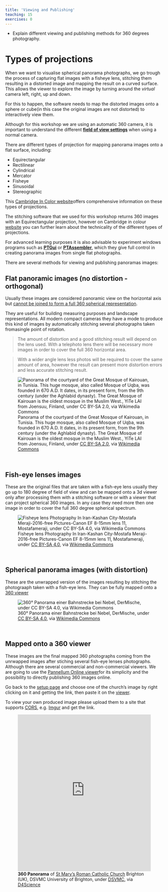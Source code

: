 ```yaml
---
title: 'Viewing and Publishing'
teaching: 15
exercises: 0
---
```



:::::::::::::::::::::::::::::::::::::: questions 

- Explain different viewing and publishing methods for 
360 degrees photography.


:::::::::::::::::::::::::::::::::::::::::::::::::

# Types of projections

When we want to visualise spherical panorama photographs, we go trough the process of capturing flat images with a fisheye lens, stitching them resulting in a distorted image and mapping the result on a curved surface. This allows the viewer to explore 
the image by turning around the *virtual* camera left, right, up and down.

For this to happen, the software needs to map the distorted images onto a sphere or cube(in this case the original images are not distorted) to interactively view them. 

Although for this workshop we are using an automatic 360 camera, it is important to understand the different [**field of view settings**](https://www.cambridgeincolour.com/tutorials/cameras-vs-human-eye.htm#angle-of-view) when using a normal camera.

There are different types of projection for mapping panorama images onto a flat surface, including:

- Equirectangular
- Rectilinear
- Cylindrical
- Mercator 
- Fisheye
- Sinusoidal
- Stereographic

This [Cambridge In Color website](https://www.cambridgeincolour.com/tutorials/image-projections.htm)offers comprehensive information on these types of projections.

The stitching software that we used for this workshop returns 360 images with an Equirectangular projection, however on Cambridge in colour [website](https://www.cambridgeincolour.com/tutorials/image-projections.htm) you can further learn about the technicality of the different types of projections.

For advanced learning purposes it is also advisable to experiment windows programs such as [**PTGui**](https://ptgui.com/) or [**PTAssembler**](https://www.tawbaware.com/ptasmblr.htm), which they give full control in creating panorama images from single flat photographs. 


There are several methods for viewing and publishing panoramas images:

## Flat panoramic images (no distortion - orthogonal)

 Usually these images are considered panoramic view on the horizontal axis but [cannot be joined to form a full 360 spherical representation](https://panoviewer.toolforge.org/#Panorama_of_the_courtyard_of_the_Great_Mosque_of_Kairouan.jpg). 
 
 They are useful for building measuring purposes and landscape representations. All modern compact cameras they have a mode to produce this kind of images by automatically stitching several photographs taken fromasingle point of rotation.

> The amount of distortion and a good stitching result will depend on the lens used. With a telephoto lens there will be necessary more images in order to cover the full 360 horizontal area. 

> With a wider angle lens less photos will be required to cover the same amount of area, however the result can present more distortion errors and less accurate stitching result.

 ![Panorama of the courtyard of the Great Mosque of Kairouan, in Tunisia. This huge mosque, also called Mosque of Uqba, was founded in 670 A.D. It dates, in its present form, from the 9th century (under the Aghlabid dynasty). The Great Mosque of Kairouan is the oldest mosque in the Muslim West., YiTe LAI from Joensuu, Finland, under [ CC BY-SA 2.0](https://creativecommons.org/licenses/by-sa/2.0), via [Wikimedia Commons](https://commons.wikimedia.org/wiki/File:Panorama_of_the_courtyard_of_the_Great_Mosque_of_Kairouan.jpg) 
](https://upload.wikimedia.org/wikipedia/commons/d/d5/Panorama_of_the_courtyard_of_the_Great_Mosque_of_Kairouan.jpg) 

\

## Fish-eye lenses images

These are the original files that are taken with a fish-eye lens usually they go up to 180 degree of field of view and can be mapped onto a 3d viewer only after processing them with a stitching software  or with a viewer that can project spherical 360 images. In any case they need more then one image in order to cover the full 360 degree spherical spectrum.

![ Fisheye lens Photography In Iran-Kashan City-Mostafa Meraji-2016-free Pictures-Canon EF 8-15mm lens 11, Mostafameraji, under [ CC BY-SA 4.0](https://creativecommons.org/licenses/by-sa/4.0), via [Wikimedia Commons](https://upload.wikimedia.org/wikipedia/commons/thumb/e/e7/Dialog-information_on.svg/50px-Dialog-information_on.svg.png) ](https://upload.wikimedia.org/wikipedia/commons/f/f5/Fisheye_lens_Photography_In_Iran-Kashan_City-Mostafa_Meraji-2016-free_Pictures-Canon_EF_8-15mm_lens_11.jpg)

\

## Spherical panorama images (with distortion)

These are the unwrapped version of the images resulting by stitching the photograaph taken with a fish-eye lens. They can be fully mapped onto a [360 viewer](https://panoviewer.toolforge.org/#Nebel_Schienen_Panorama.jpg)

![360° Panorama einer Bahnstrecke bei Nebel, DerMische, under [ CC BY-SA 4.0](https://creativecommons.org/licenses/by-sa/4.0), via [Wikimedia Commons](https://commons.wikimedia.org/wiki/File:Nebel_Schienen_Panorama.jpg) ](https://upload.wikimedia.org/wikipedia/commons/2/2c/Nebel_Schienen_Panorama.jpg) 

\

## Mapped onto a 360 viewer

These images are the final mapped 360 photographs coming from the unrwapped images after stiching several fish-eye lenses photographs.
Although there are several commercial and non-commercial viewers. We are going to use the [Pannellum Online viewer](https://pannellum.org/documentation/overview/tutorial/)for its simplicity and the possibility to directly publishing 360 images online.

Go back to the [setup page](../learner/setup.Rmd) and choose one of the church's image by right clicking on it and getting the link, then paste it on the [viewer](https://pannellum.org/documentation/overview/tutorial/).

To view your own produced image please upload them to a site that supports [CORS](https://en.wikipedia.org/wiki/Cross-origin_resource_sharing), e.g. [Imgur](https://imgur.com/) and get the link.

![**360 Panorama** of [St Mary's Roman Catholic Church](https://maps.app.goo.gl/giyXNK7kP4z5ohUK8) Brighton (UK), DSVMC University of Brighton, under [DSVMC](https://culturedigitalskills.org/), via [D4Science](https://services.d4science.org/) ](https://cdn.pannellum.org/2.5/pannellum.htm#panorama=https%3A//data.d4science.org/shub/E_dUl6d3g0ajlLZ01uUW5PMzVLQkF2N3h6dUlBdDgxcXliVUZHeTF5ZTdzNTIxTFRZNzVPRVZRNUU3L1dLdWJNMw%3D%3D){width="100%" height="500"}  


